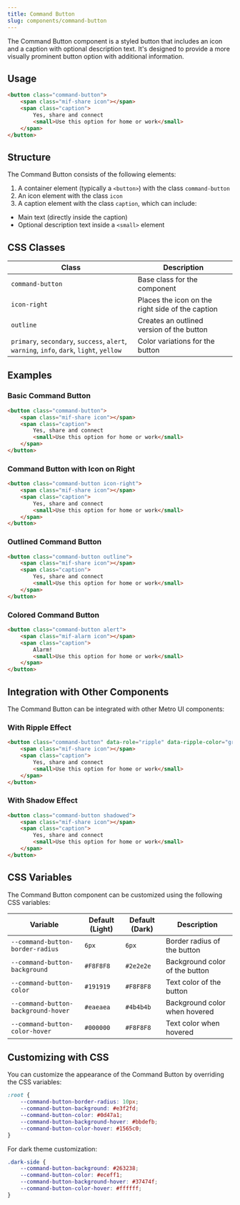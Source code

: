 ```yaml
---
title: Command Button
slug: components/command-button
---
```


The Command Button component is a styled button that includes an icon and a caption with optional description text. It's designed to provide a more visually prominent button option with additional information.

## Usage

```html
<button class="command-button">
    <span class="mif-share icon"></span>
    <span class="caption">
        Yes, share and connect
        <small>Use this option for home or work</small>
    </span>
</button>
```

## Structure

The Command Button consists of the following elements:

1. A container element (typically a `<button>`) with the class `command-button`
2. An icon element with the class `icon`
3. A caption element with the class `caption`, which can include:
- Main text (directly inside the caption)
- Optional description text inside a `<small>` element

## CSS Classes

| Class | Description |
|-------|-------------|
| `command-button` | Base class for the component |
| `icon-right` | Places the icon on the right side of the caption |
| `outline` | Creates an outlined version of the button |
| `primary`, `secondary`, `success`, `alert`, `warning`, `info`, `dark`, `light`, `yellow` | Color variations for the button |

## Examples

### Basic Command Button

```html
<button class="command-button">
    <span class="mif-share icon"></span>
    <span class="caption">
        Yes, share and connect
        <small>Use this option for home or work</small>
    </span>
</button>
```

### Command Button with Icon on Right

```html
<button class="command-button icon-right">
    <span class="mif-share icon"></span>
    <span class="caption">
        Yes, share and connect
        <small>Use this option for home or work</small>
    </span>
</button>
```

### Outlined Command Button

```html
<button class="command-button outline">
    <span class="mif-share icon"></span>
    <span class="caption">
        Yes, share and connect
        <small>Use this option for home or work</small>
    </span>
</button>
```

### Colored Command Button

```html
<button class="command-button alert">
    <span class="mif-alarm icon"></span>
    <span class="caption">
        Alarm!
        <small>Use this option for home or work</small>
    </span>
</button>
```

## Integration with Other Components

The Command Button can be integrated with other Metro UI components:

### With Ripple Effect

```html
<button class="command-button" data-role="ripple" data-ripple-color="gray">
    <span class="mif-share icon"></span>
    <span class="caption">
        Yes, share and connect
        <small>Use this option for home or work</small>
    </span>
</button>
```

### With Shadow Effect

```html
<button class="command-button shadowed">
    <span class="mif-share icon"></span>
    <span class="caption">
        Yes, share and connect
        <small>Use this option for home or work</small>
    </span>
</button>
```

## CSS Variables

The Command Button component can be customized using the following CSS variables:

| Variable | Default (Light) | Default (Dark) | Description |
|----------|----------------|----------------|-------------|
| `--command-button-border-radius` | `6px` | `6px` | Border radius of the button |
| `--command-button-background` | `#F8F8F8` | `#2e2e2e` | Background color of the button |
| `--command-button-color` | `#191919` | `#F8F8F8` | Text color of the button |
| `--command-button-background-hover` | `#eaeaea` | `#4b4b4b` | Background color when hovered |
| `--command-button-color-hover` | `#000000` | `#F8F8F8` | Text color when hovered |

## Customizing with CSS

You can customize the appearance of the Command Button by overriding the CSS variables:

```css
:root {
    --command-button-border-radius: 10px;
    --command-button-background: #e3f2fd;
    --command-button-color: #0d47a1;
    --command-button-background-hover: #bbdefb;
    --command-button-color-hover: #1565c0;
}
```

For dark theme customization:

```css
.dark-side {
    --command-button-background: #263238;
    --command-button-color: #eceff1;
    --command-button-background-hover: #37474f;
    --command-button-color-hover: #ffffff;
}
```